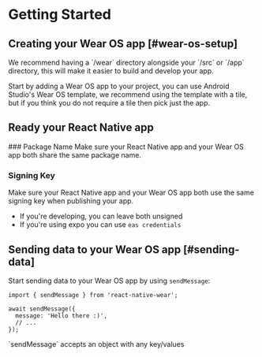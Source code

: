 
# Getting Started

## Creating your Wear OS app [#wear-os-setup]

<Callout type="info">
  We recommend having a `/wear` directory alongside your `/src` or `/app`
  directory, this will make it easier to build and develop your app.
</Callout>

Start by adding a Wear OS app to your project, you can use Android Studio's Wear OS template, we recommend using the template with a tile, but if you think you do not require a tile then pick just the app.

## Ready your React Native app

<Steps>
### Package Name
Make sure your React Native app and your Wear OS app both share the same package name.
 
### Signing Key
Make sure your React Native app and your Wear OS app both use the same signing key when publishing your app.

- If you're developing, you can leave both unsigned
- If you're using expo you can use `eas credentials`

</Steps>

## Sending data to your Wear OS app [#sending-data]

Start sending data to your Wear OS app by using `sendMessage`:

```tsx
import { sendMessage } from 'react-native-wear';

await sendMessage({
  message: 'Hello there :)',
  // ...
});
```

<Callout type="info">
  `sendMessage` accepts an object with any key/values
</Callout>
